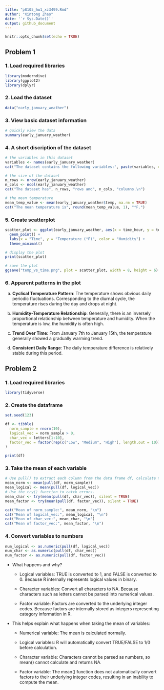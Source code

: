 ```yaml
---
title: "p8105_hw1_xz3499.Rmd"
author: "Xintong Zhao"
date: '`r Sys.Date()`'
output: github_document
---
```


```r
knitr::opts_chunk$set(echo = TRUE)
```

## Problem 1

### 1. Load required libraries
```r
library(moderndive)
library(ggplot2)
library(dplyr)
```

### 2. Load the dataset
```r
data("early_january_weather")
```

### 3. View basic dataset information
```r
# quickly view the data
summary(early_january_weather)
```
### 4. A short discription of the dataset
```r
# the variables in this dataset 
variables <- names(early_january_weather)
cat("The dataset contains the following variables:", paste(variables, collapse = ", "), ".\n")

# the size of the dataset
n_rows <- nrow(early_january_weather)
n_cols <- ncol(early_january_weather)
cat("The dataset has", n_rows, "rows and", n_cols, "columns.\n")

# the mean temperature
mean_temp_value <- mean(early_january_weather$temp, na.rm = TRUE)
cat("The mean temperature is", round(mean_temp_value, 1), "°F.")
```

### 5. Create scatterplot
```r
scatter_plot <- ggplot(early_january_weather, aes(x = time_hour, y = temp, color = humid)) +
  geom_point() +
  labs(x = "Time", y = "Temperature (°F)", color = "Humidity") +
  theme_minimal()

# display the plot
print(scatter_plot)

# save the plot
ggsave("temp_vs_time.png", plot = scatter_plot, width = 8, height = 6)
```

### 6. Apparent patterns in the plot

a. **Cyclical Temperature Pattern**: The temperature shows obvious daily periodic fluctuations. Corresponding to the diurnal cycle, the temperature rises during the day and drops at night.

b. **Humidity-Temperature Relationship**: Generally, there is an inversely proportional relationship between temperature and humidity. When the temperature is low, the humidity is often high.

c. **Trend Over Time**: From January 7th to January 15th, the temperature generally showed a gradually warming trend.

d. **Consistent Daily Range**: The daily temperature difference is relatively stable during this period.

## Problem 2

### 1. Load required libraries
```r
library(tidyverse)
```

### 2. Create the dataframe
```r
set.seed(123)

df <- tibble(
  norm_sample = rnorm(10),
  logical_vec = norm_sample > 0,
  char_vec = letters[1:10],
  factor_vec = factor(rep(c("Low", "Medium", "High"), length.out = 10))
)

print(df)
```

### 3. Take the mean of each variable
```r
# Use pull() to extract each column from the data frame df, calculate the average value of each vector, and store the result in a variable starting with mean_
mean_norm <- mean(pull(df, norm_sample))
mean_logical <- mean(pull(df, logical_vec))
# Use the try() function to catch errors. 
mean_char <- try(mean(pull(df, char_vec)), silent = TRUE)
mean_factor <- try(mean(pull(df, factor_vec)), silent = TRUE)

cat("Mean of norm_sample:", mean_norm, "\n")
cat("Mean of logical_vec:", mean_logical, "\n")
cat("Mean of char_vec:", mean_char, "\n")
cat("Mean of factor_vec:", mean_factor, "\n")
```

### 4. Convert variables to numbers
```r
num_logical <- as.numeric(pull(df, logical_vec))
num_char <- as.numeric(pull(df, char_vec))
num_factor <- as.numeric(pull(df, factor_vec))
```

* What happens and why?

    * Logical variables: TRUE is converted to 1, and FALSE is converted to 0. Because R internally represents logical values in binary.

    * Character variables: Convert all characters to NA. Because characters such as letters cannot be parsed into numerical values.

    * Factor variable: Factors are converted to the underlying integer codes. Because factors are internally stored as integers representing category information in R.

* This helps explain what happens when taking the mean of variables:

    * Numerical variable: The mean is calculated normally.

    * Logical variables: R will automatically convert TRUE/FALSE to 1/0 before calculation.

    * Character variable: Characters cannot be parsed as numbers, so mean() cannot calculate and returns NA.

    * Factor variable: The mean() function does not automatically convert factors to their underlying integer codes, resulting in an inability to compute the mean.